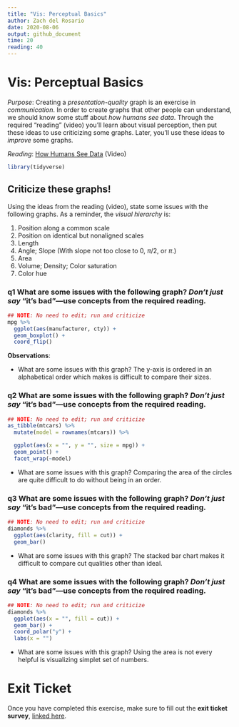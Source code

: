 ```yaml
---
title: "Vis: Perceptual Basics"
author: Zach del Rosario
date: 2020-08-06
output: github_document
time: 20
reading: 40
---
```


# Vis: Perceptual Basics

*Purpose*: Creating a *presentation-quality* graph is an exercise in *communication*. In order to create graphs that other people can understand, we should know some stuff about *how humans see data*. Through the required "reading" (video) you'll learn about visual perception, then put these ideas to use criticizing some graphs. Later, you'll use these ideas to *improve* some graphs.

*Reading*: [How Humans See Data](https://www.youtube.com/watch?v=fSgEeI2Xpdc&list=PLluqivwOH1ouKkbM0c6x-g7DQnXF0UmC0&index=37&t=0s) (Video)

```r
library(tidyverse)
```

## Criticize these graphs!
<!-- -------------------------------------------------- -->

Using the ideas from the reading (video), state some issues with the following graphs. As a reminder, the *visual hierarchy* is:

1. Position along a common scale
2. Position on identical but nonaligned scales
3. Length
4. Angle; Slope (With slope not too close to 0, $\pi/2$, or $\pi$.)
5. Area
6. Volume; Density; Color saturation
7. Color hue

### __q1__ What are some issues with the following graph? *Don't just say* "it's bad"---use concepts from the required reading.

```r
## NOTE: No need to edit; run and criticize
mpg %>%
  ggplot(aes(manufacturer, cty)) +
  geom_boxplot() +
  coord_flip()
```

**Observations**:

- What are some issues with this graph?
The y-axis is ordered in an alphabetical order which makes is difficult to compare their sizes. 

### __q2__ What are some issues with the following graph? *Don't just say* "it's bad"---use concepts from the required reading.

```r
## NOTE: No need to edit; run and criticize
as_tibble(mtcars) %>%
  mutate(model = rownames(mtcars)) %>%

  ggplot(aes(x = "", y = "", size = mpg)) +
  geom_point() +
  facet_wrap(~model)
```

- What are some issues with this graph?
Comparing the area of the circles are quite difficult to do without being in an order. 

### __q3__ What are some issues with the following graph? *Don't just say* "it's bad"---use concepts from the required reading.

```r
## NOTE: No need to edit; run and criticize
diamonds %>%
  ggplot(aes(clarity, fill = cut)) +
  geom_bar()
```

- What are some issues with this graph?
The stacked bar chart makes it difficult to compare cut qualities other than ideal.

### __q4__ What are some issues with the following graph? *Don't just say* "it's bad"---use concepts from the required reading.

```r
## NOTE: No need to edit; run and criticize
diamonds %>%
  ggplot(aes(x = "", fill = cut)) +
  geom_bar() +
  coord_polar("y") +
  labs(x = "")
```

- What are some issues with this graph?
Using the area is not every helpful is visualizing simplet set of numbers. 

<!-- include-exit-ticket -->
# Exit Ticket
<!-- -------------------------------------------------- -->

Once you have completed this exercise, make sure to fill out the **exit ticket survey**, [linked here](https://docs.google.com/forms/d/e/1FAIpQLSeuq2LFIwWcm05e8-JU84A3irdEL7JkXhMq5Xtoalib36LFHw/viewform?usp=pp_url&entry.693978880=e-vis07-perception-assignment.Rmd).
